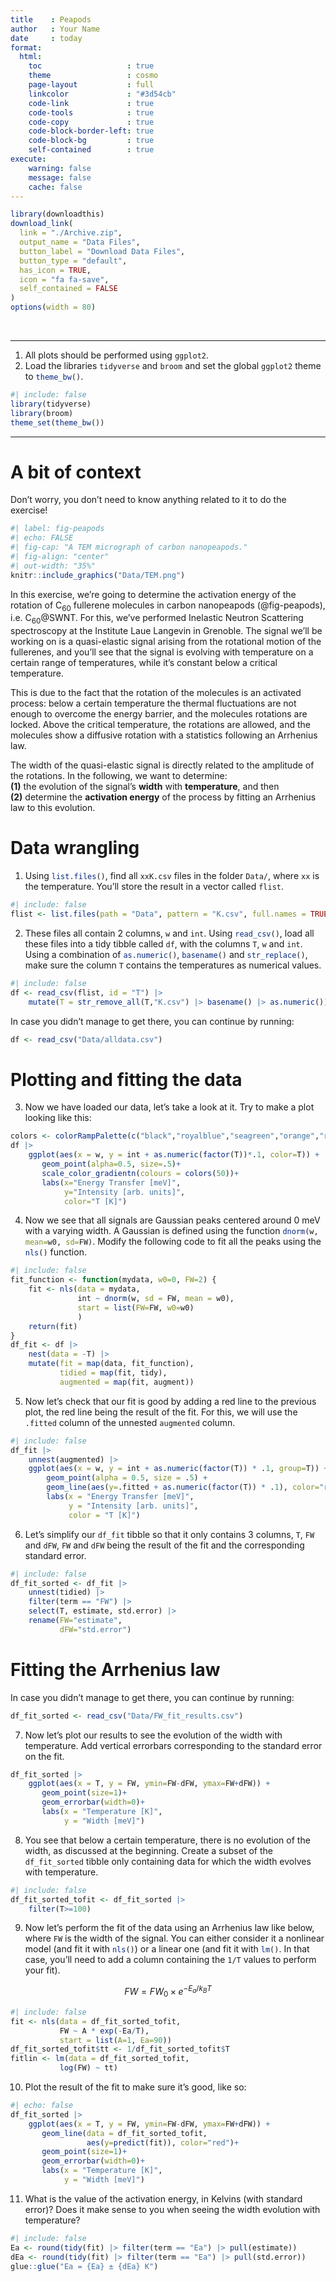 ```yaml
---
title    : Peapods
author   : Your Name
date     : today
format: 
  html:
    toc                   : true
    theme                 : cosmo
    page-layout           : full
    linkcolor             : "#3d54cb"
    code-link             : true
    code-tools            : true
    code-copy             : true
    code-block-border-left: true
    code-block-bg         : true
    self-contained        : true
execute: 
    warning: false
    message: false
    cache: false
---
```


```r
library(downloadthis)
download_link(
  link = "./Archive.zip",
  output_name = "Data Files",
  button_label = "Download Data Files",
  button_type = "default",
  has_icon = TRUE,
  icon = "fa fa-save",
  self_contained = FALSE
)
options(width = 80)
```
<br>

----

1. All plots should be performed using `ggplot2`.
2. Load the libraries `tidyverse` and `broom` and set the global `ggplot2` theme to `theme_bw()`{.R}.

```r
#| include: false
library(tidyverse)
library(broom)
theme_set(theme_bw())
```

---

# A bit of context 

::: {.callout-important}
Don't worry, you don't need to know anything related to it to do the exercise!
:::

```r
#| label: fig-peapods
#| echo: FALSE
#| fig-cap: "A TEM micrograph of carbon nanopeapods."
#| fig-align: "center"
#| out-width: "35%"
knitr::include_graphics("Data/TEM.png")
```

In this exercise, we're going to determine the activation energy of the rotation of C~60~ fullerene molecules in carbon nanopeapods (\@fig-peapods), i.e. C~60~\@SWNT.
For this, we've performed Inelastic Neutron Scattering spectroscopy at the Institute Laue Langevin in Grenoble.
The signal we'll be working on is a quasi-elastic signal arising from the rotational motion of the fullerenes, and you'll see that the signal is evolving with temperature on a certain range of temperatures, while it's constant below a critical temperature.

This is due to the fact that the rotation of the molecules is an activated process: below a certain temperature the thermal fluctuations are not enough to overcome the energy barrier, and the molecules rotations are locked. Above the critical temperature, the rotations are allowed, and the molecules show a diffusive rotation with a statistics following an Arrhenius law.

::: {.callout-note}
The width of the quasi-elastic signal is directly related to the amplitude of the rotations. In the following, we want to determine:  
**(1)** the evolution of the signal's **width** with **temperature**, and then  
**(2)** determine the **activation energy** of the process by fitting an Arrhenius law to this evolution.
:::

# Data wrangling

1. Using `list.files()`{.R}, find all `xxK.csv` files in the folder `Data/`, where `xx` is the temperature. You'll store the result in a vector called `flist`. 

```r
#| include: false
flist <- list.files(path = "Data", pattern = "K.csv", full.names = TRUE)
```

2. These files all contain 2 columns, `w` and `int`. Using `read_csv()`{.R}, load all these files into a tidy tibble called `df`, with the columns `T`, `w` and `int`. Using a combination of `as.numeric()`{.R}, `basename()`{.R} and `str_replace()`{.R}, make sure the column `T` contains the temperatures as numerical values.

```r
#| include: false
df <- read_csv(flist, id = "T") |> 
    mutate(T = str_remove_all(T,"K.csv") |> basename() |> as.numeric())
```

::: {.callout-note}
In case you didn't manage to get there, you can continue by running:
```r
df <- read_csv("Data/alldata.csv")
```
:::

# Plotting and fitting the data

3. Now we have loaded our data, let's take a look at it. Try to make a plot looking like this:

```r
colors <- colorRampPalette(c("black","royalblue","seagreen","orange","red"))
df |> 
    ggplot(aes(x = w, y = int + as.numeric(factor(T))*.1, color=T)) +
       geom_point(alpha=0.5, size=.5)+
       scale_color_gradientn(colours = colors(50))+
       labs(x="Energy Transfer [meV]",
            y="Intensity [arb. units]",
            color="T [K]")
```

4. Now we see that all signals are Gaussian peaks centered around 0 meV with a varying width. A Gaussian is defined using the function `dnorm(w, mean=w0, sd=FW)`{.R}. Modify the following code to fit all the peaks using the `nls()`{.R} function.

```r
#| include: false
fit_function <- function(mydata, w0=0, FW=2) {
    fit <- nls(data = mydata, 
               int ~ dnorm(w, sd = FW, mean = w0),
               start = list(FW=FW, w0=w0)
               )
    return(fit)
}
df_fit <- df |> 
    nest(data = -T) |> 
    mutate(fit = map(data, fit_function),
           tidied = map(fit, tidy),
           augmented = map(fit, augment))
```

5. Now let's check that our fit is good by adding a red line to the previous plot, the red line being the result of the fit. For this, we will use the `.fitted` column of the unnested `augmented` column. 

```r
#| include: false
df_fit |> 
    unnest(augmented) |> 
    ggplot(aes(x = w, y = int + as.numeric(factor(T)) * .1, group=T)) +
        geom_point(alpha = 0.5, size = .5) +
        geom_line(aes(y=.fitted + as.numeric(factor(T)) * .1), color="red") +
        labs(x = "Energy Transfer [meV]",
             y = "Intensity [arb. units]",
             color = "T [K]")
```

6. Let's simplify our `df_fit` tibble so that it only contains 3 columns, `T`, `FW` and `dFW`, `FW` and `dFW` being the result of the fit and the corresponding standard error.

```r
#| include: false
df_fit_sorted <- df_fit |> 
    unnest(tidied) |> 
    filter(term == "FW") |>
    select(T, estimate, std.error) |> 
    rename(FW="estimate", 
           dFW="std.error")
```


# Fitting the Arrhenius law

::: {.callout-note}
In case you didn't manage to get there, you can continue by running:
```r
df_fit_sorted <- read_csv("Data/FW_fit_results.csv")
```
:::

7. Now let's plot our results to see the evolution of the width with temperature. Add vertical errorbars corresponding to the standard error on the fit.

```r
df_fit_sorted |> 
    ggplot(aes(x = T, y = FW, ymin=FW-dFW, ymax=FW+dFW)) +
       geom_point(size=1)+
       geom_errorbar(width=0)+
       labs(x = "Temperature [K]",
            y = "Width [meV]")
```

8. You see that below a certain temperature, there is no evolution of the width, as discussed at the beginning. Create a subset of the `df_fit_sorted` tibble only containing data for which the width evolves with temperature.

```r
#| include: false
df_fit_sorted_tofit <- df_fit_sorted |> 
    filter(T>=100)
```

9. Now let's perform the fit of the data using an Arrhenius law like below, where `FW` is the width of the signal. You can either consider it a nonlinear model (and fit it with `nls()`{.R}) or a linear one (and fit it with `lm()`{.R}. In that case, you'll need to add a column containing the `1/T` values to perform your fit).

$$
FW = FW_0 \times e^{-E_a/k_BT}
$$

```r
#| include: false
fit <- nls(data = df_fit_sorted_tofit,
           FW ~ A * exp(-Ea/T),
           start = list(A=1, Ea=90))
df_fit_sorted_tofit$tt <- 1/df_fit_sorted_tofit$T
fitlin <- lm(data = df_fit_sorted_tofit,
           log(FW) ~ tt)
```

10. Plot the result of the fit to make sure it's good, like so:

```r
#| echo: false
df_fit_sorted |> 
    ggplot(aes(x = T, y = FW, ymin=FW-dFW, ymax=FW+dFW)) +
       geom_line(data = df_fit_sorted_tofit,
                 aes(y=predict(fit)), color="red")+
       geom_point(size=1)+
       geom_errorbar(width=0)+
       labs(x = "Temperature [K]",
            y = "Width [meV]")
```

11. What is the value of the activation energy, in Kelvins (with standard error)? Does it make sense to you when seeing the width evolution with temperature?

```r
#| include: false
Ea <- round(tidy(fit) |> filter(term == "Ea") |> pull(estimate))
dEa <- round(tidy(fit) |> filter(term == "Ea") |> pull(std.error))
glue::glue("Ea = {Ea} ± {dEa} K")
```

